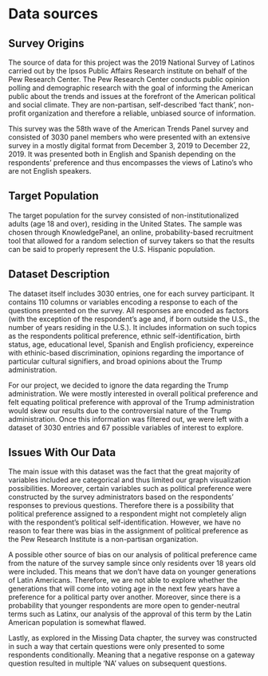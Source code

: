 # Data sources

## Survey Origins 
The source of data for this project was the 2019 National Survey of Latinos carried out by the Ipsos Public Affairs Research institute on behalf of the Pew Research Center. The Pew Research Center conducts public opinion polling and demographic research with the goal of informing the American public about the trends and issues at the forefront of the American political and social climate. They are non-partisan, self-described ‘fact thank’, non-profit organization and therefore a reliable, unbiased source of information.   

This survey was the 58th wave of the  American Trends Panel survey and consisted of 3030 panel members who were presented with an extensive survey in a mostly digital format from December 3, 2019 to December 22, 2019. It was presented both in English and Spanish depending on the respondents’ preference and thus encompasses the views of Latino’s who are not English speakers. 

## Target Population
The target population for the survey consisted of non-institutionalized adults (age 18 and over), residing in the United States. The sample was chosen through KnowledgePanel, an online, probability-based recruitment tool that allowed for a random selection of survey takers so that the results can be said to properly represent the U.S. Hispanic population. 

## Dataset Description
The dataset itself includes 3030 entries, one for each survey participant. It contains 110 columns or variables encoding a response to each of the questions presented on the survey. All responses are encoded as factors (with the exception of the respondent’s age and, if born outside the U.S., the number of years residing in the U.S.). It includes information on such topics as the respondents political preference, ethnic self-identification, birth status, age, educational level, Spanish and English proficiency, expereince with ethinic-based discrimination, opinions regarding the importance of particular cultural signifiers, and broad opinions about the Trump administration. 

For our project, we decided to ignore the data regarding the Trump administration. We were mostly interested in overall political preference and felt equating political preference with approval of the Trump administration would skew our results due to the controversial nature of the Trump administration. Once this information was filtered out, we were left with a dataset of 3030 entries and 67 possible variables of interest to explore. 

## Issues With Our Data
The main issue with this dataset was the fact that the great majority of variables included are categorical and thus limited our graph visualization possibilities. Moreover, certain variables such as political preference were constructed by the survey administrators based on the respondents’ responses to previous questions. Therefore there is a possibility that political preference assigned to a respondent might not completely align with the respondent’s political self-identification. However, we have no reason to fear there was bias in the assignment of political preference as the Pew Research Institute is a non-partisan organization.

A possible other source of bias on our analysis of political preference came from the nature of the survey sample since only residents over 18 years old were included. This means that we don't have data on younger generations of Latin Americans. Therefore, we are not able to explore whether the generations that will come into voting age in the next few years have a preference for a political party over another. Moreover, since there is a probability that younger respondents are more open to gender-neutral terms such as Latinx, our analysis of the approval of this term by the Latin American population is somewhat flawed.  

Lastly, as explored in the Missing Data chapter, the survey was constructed in such a way that certain questions were only presented to some respondents conditionally. Meaning that a negative response on a gateway question resulted in multiple ‘NA’ values on subsequent questions.  
